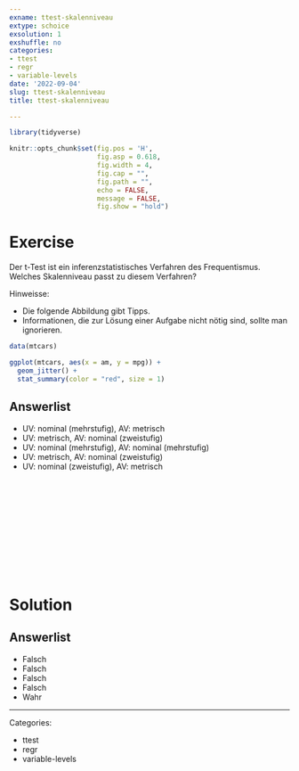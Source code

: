 ```yaml
---
exname: ttest-skalenniveau
extype: schoice
exsolution: 1
exshuffle: no
categories:
- ttest
- regr
- variable-levels
date: '2022-09-04'
slug: ttest-skalenniveau
title: ttest-skalenniveau

---
```





```r
library(tidyverse)
```


```r
knitr::opts_chunk$set(fig.pos = 'H',
                      fig.asp = 0.618,
                      fig.width = 4,
                      fig.cap = "", 
                      fig.path = "",
                      echo = FALSE,
                      message = FALSE,
                      fig.show = "hold")
```






# Exercise

Der t-Test ist ein inferenzstatistisches Verfahren des Frequentismus. Welches Skalenniveau passt zu diesem Verfahren?
  
Hinweisse:

- Die folgende Abbildung gibt Tipps.
- Informationen, die zur Lösung einer Aufgabe nicht nötig sind, sollte man ignorieren.


```r
data(mtcars)

ggplot(mtcars, aes(x = am, y = mpg)) +
  geom_jitter() +
  stat_summary(color = "red", size = 1)
```

  
  
Answerlist
----------
* UV: nominal (mehrstufig), AV: metrisch
* UV: metrisch, AV: nominal (zweistufig)
* UV: nominal (mehrstufig), AV: nominal (mehrstufig)
* UV: metrisch, AV: nominal (zweistufig)
* UV: nominal (zweistufig), AV: metrisch





</br>
</br>
</br>
</br>
</br>
</br>
</br>
</br>
</br>
</br>

# Solution


Answerlist
----------
  
  
* Falsch
* Falsch
* Falsch
* Falsch
* Wahr





---

Categories: 

- ttest
- regr
- variable-levels

